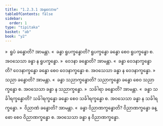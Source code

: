```yaml
---
title: "1.2.3.1 အနုလောမ"
tableOfContents: false
sidebar:
  order: 1
type: "tipitaka"
basket: "ab"
book: "y2"
---
```



<DynamicBreadcrumb />

<Division number="38" book="y2" e="ch" v="33" p="26">

<Paragraph number="343" book="y2">
»  ရူပံ ခန္ဓောတိ? အာမန္တာ.
</Paragraph>

<Paragraph number="344" book="y2">
«  ခန္ဓာ ရူပက္ခန္ဓောတိ?
</Paragraph>

<Paragraph number="345" book="y2">
ရူပက္ခန္ဓော ခန္ဓော စေဝ ရူပက္ခန္ဓော စ. အဝသေသာ ခန္ဓာ န ရူပက္ခန္ဓော.
</Paragraph>

<Paragraph number="346" book="y2">
»  ဝေဒနာ ခန္ဓောတိ? အာမန္တာ.
</Paragraph>

<Paragraph number="347" book="y2">
«  ခန္ဓာ ဝေဒနာက္ခန္ဓောတိ?
</Paragraph>

<Paragraph number="348" book="y2">
ဝေဒနာက္ခန္ဓော ခန္ဓော စေဝ ဝေဒနာက္ခန္ဓော စ. အဝသေသာ ခန္ဓာ န ဝေဒနာက္ခန္ဓော.
</Paragraph>

<Paragraph number="349" book="y2">
»  သညာ ခန္ဓောတိ? အာမန္တာ.
</Paragraph>

<Paragraph number="350" book="y2">
«  ခန္ဓာ သညာက္ခန္ဓောတိ?
</Paragraph>

<Paragraph number="351" book="y2">
သညာက္ခန္ဓော ခန္ဓော စေဝ သညာက္ခန္ဓော စ. အဝသေသာ ခန္ဓာ န သညာက္ခန္ဓော.
</Paragraph>

<Paragraph number="352" book="y2">
»  သင်္ခါရာ ခန္ဓောတိ? အာမန္တာ.
</Paragraph>

<Paragraph number="353" book="y2">
«  ခန္ဓာ သင်္ခါရက္ခန္ဓောတိ?
</Paragraph>

<Paragraph number="354" book="y2">
သင်္ခါရက္ခန္ဓော ခန္ဓော စေဝ သင်္ခါရက္ခန္ဓော စ. အဝသေသာ ခန္ဓာ န သင်္ခါရက္ခန္ဓော.
</Paragraph>

<Paragraph number="355" book="y2">
»  ဝိညာဏံ ခန္ဓောတိ? အာမန္တာ.
</Paragraph>

<Paragraph number="356" book="y2">
«  ခန္ဓာ ဝိညာဏက္ခန္ဓောတိ?
</Paragraph>

<Paragraph number="357" book="y2">
ဝိညာဏက္ခန္ဓော ခန္ဓော စေဝ ဝိညာဏက္ခန္ဓော စ. အဝသေသာ ခန္ဓာ န ဝိညာဏက္ခန္ဓော.
</Paragraph>
</Division>